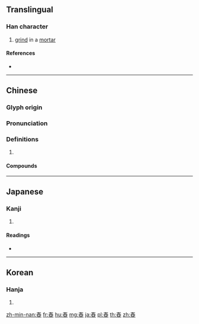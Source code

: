 {{character info/new}}
==Translingual==

===Han character===
{{Han char|rn=134|rad=臼|as=05|sn=11|four=50777|canj=QKHX|ids=⿱𡗗臼}}

# [[grind]] in a [[mortar]]

====References====
* {{Han ref|kx=1003.200|dkj=30195|dj=1460.140|hdz=53039.040|uh=8202|ud=33282|bh=B2EA|bd=45802}}

----

==Chinese==
{{zh-forms}}

===Glyph origin===
{{Han etym}}

===Pronunciation===
{{zh-pron
|m=chōng
|c=zung1
|mn=cheng
|mc=y
|oc=y
|cat=
}}

===Definitions===
{{zh-hanzi}}

# {{rfdef|zh}}

====Compounds====
{{zh-der|舂米|舂碓|霜舂雨薪|舂容|舂陵|舂鉏}}

----

==Japanese==

===Kanji===
{{ja-kanji|grade=|rs=臼05}}

# {{defn|lang=ja|sort=臼05}}

====Readings====
* {{ja-readings|goon=[[しゅ]] (shu)|kanon=[[しょう]] (shō)|on=[[そう]] (sō)|kun=[[うすずく]] (usuzuku), [[つく]] (tsuku)}}

----

==Korean==

===Hanja===
{{ko-hanja|hangeul=[[용]], [[송]], [[창]]|eumhun=|rv=yong, song, chang|mr=yong, song, ch'ang|y=yong, song, chang}}

# {{defn|lang=ko|sort=臼05}}

[[zh-min-nan:舂]]
[[fr:舂]]
[[hu:舂]]
[[mg:舂]]
[[ja:舂]]
[[pl:舂]]
[[th:舂]]
[[zh:舂]]